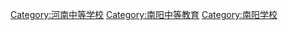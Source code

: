 [[Category:河南中等学校|Category:河南中等学校]]
[[Category:南阳中等教育|Category:南阳中等教育]]
[[Category:南阳学校|Category:南阳学校]]